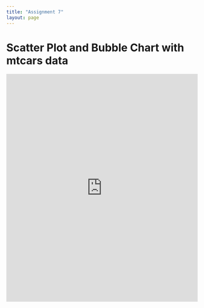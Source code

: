 ```yaml
---
title: "Assignment 7"
layout: page
---
```


# Scatter Plot and Bubble Chart with mtcars data

```{=html}
<iframe src="https://sadmanshafiq.shinyapps.io/app3/"
        width="100%" height="600px" frameborder="0"></iframe>
```
